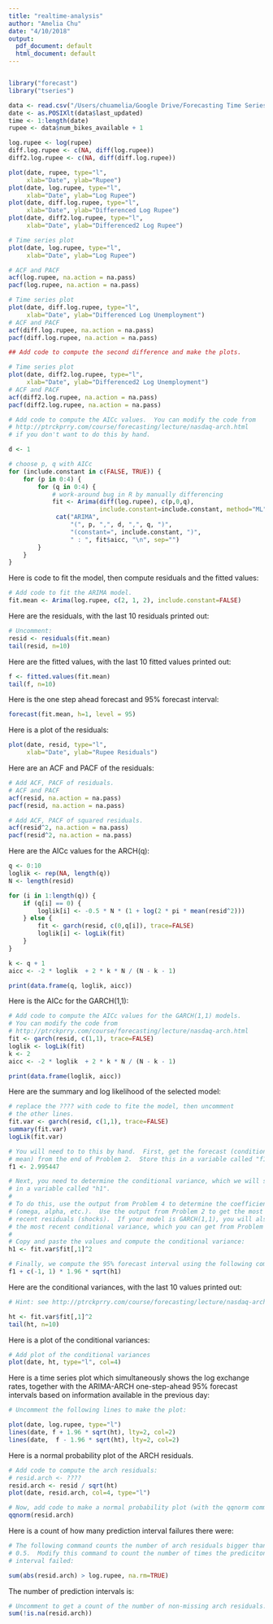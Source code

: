```yaml
---
title: "realtime-analysis"
author: "Amelia Chu"
date: "4/10/2018"
output:
  pdf_document: default
  html_document: default
---
```

```r

```

```r
library("forecast")
library("tseries")
```

```r
data <- read.csv("/Users/chuamelia/Google Drive/Forecasting Time Series/citi-bike/ts-realtime-analysis-bike/status_161.csv")
date <- as.POSIXlt(data$last_updated)
time <- 1:length(date)
rupee <- data$num_bikes_available + 1 
```


```r
log.rupee <- log(rupee)
diff.log.rupee <- c(NA, diff(log.rupee))
diff2.log.rupee <- c(NA, diff(diff.log.rupee))
```

```r
plot(date, rupee, type="l",
     xlab="Date", ylab="Rupee")
plot(date, log.rupee, type="l",
     xlab="Date", ylab="Log Rupee")
plot(date, diff.log.rupee, type="l",
     xlab="Date", ylab="Differenced Log Rupee")
plot(date, diff2.log.rupee, type="l",
     xlab="Date", ylab="Differenced2 Log Rupee")
```


```r
# Time series plot
plot(date, log.rupee, type="l",
     xlab="Date", ylab="Log Rupee")

# ACF and PACF
acf(log.rupee, na.action = na.pass)
pacf(log.rupee, na.action = na.pass)
```


```r
# Time series plot
plot(date, diff.log.rupee, type="l",
     xlab="Date", ylab="Differenced Log Unemployment")
# ACF and PACF
acf(diff.log.rupee, na.action = na.pass)
pacf(diff.log.rupee, na.action = na.pass)
```


```r
## Add code to compute the second difference and make the plots.

# Time series plot
plot(date, diff2.log.rupee, type="l",
     xlab="Date", ylab="Differenced2 Log Unemployment")
# ACF and PACF
acf(diff2.log.rupee, na.action = na.pass)
pacf(diff2.log.rupee, na.action = na.pass)
```


```r
# Add code to compute the AICc values.  You can modify the code from
# http://ptrckprry.com/course/forecasting/lecture/nasdaq-arch.html
# if you don't want to do this by hand.

d <- 1

# choose p, q with AICc
for (include.constant in c(FALSE, TRUE)) {
    for (p in 0:4) {
        for (q in 0:4) {
            # work-around bug in R by manually differencing
            fit <- Arima(diff(log.rupee), c(p,0,q),
                         include.constant=include.constant, method="ML")
             cat("ARIMA",
                 "(", p, ",", d, ",", q, ")",
                 "(constant=", include.constant, ")",
                 " : ", fit$aicc, "\n", sep="")
        }
    }
}

```

Here is code to fit the model, then compute residuals and the fitted values:

```r
# Add code to fit the ARIMA model.
fit.mean <- Arima(log.rupee, c(2, 1, 2), include.constant=FALSE)
```

Here are the residuals, with the last 10 residuals printed out:
```r
# Uncomment:
resid <- residuals(fit.mean)
tail(resid, n=10)
```


Here are the fitted values, with the last 10 fitted values printed out:
```r
f <- fitted.values(fit.mean)
tail(f, n=10)
```


Here is the one step ahead forecast and 95% forecast interval:

```r
forecast(fit.mean, h=1, level = 95)
```


Here is a plot of the residuals:

```r
plot(date, resid, type="l",
     xlab="Date", ylab="Rupee Residuals")
```

Here are an ACF and PACF of the residuals:

```r
# Add ACF, PACF of residuals.
# ACF and PACF
acf(resid, na.action = na.pass)
pacf(resid, na.action = na.pass)
```


```r
# Add ACF, PACF of squared residuals.
acf(resid^2, na.action = na.pass)
pacf(resid^2, na.action = na.pass)
```


Here are the AICc values for the ARCH(q):

```r
q <- 0:10
loglik <- rep(NA, length(q))
N <- length(resid)

for (i in 1:length(q)) {
    if (q[i] == 0) {
        loglik[i] <- -0.5 * N * (1 + log(2 * pi * mean(resid^2)))
    } else {
        fit <- garch(resid, c(0,q[i]), trace=FALSE)
        loglik[i] <- logLik(fit)
    }
}

k <- q + 1
aicc <- -2 * loglik  + 2 * k * N / (N - k - 1)

print(data.frame(q, loglik, aicc))
```


Here is the AICc for the GARCH(1,1):

```r
# Add code to compute the AICc values for the GARCH(1,1) models.
# You can modify the code from 
# http://ptrckprry.com/course/forecasting/lecture/nasdaq-arch.html
fit <- garch(resid, c(1,1), trace=FALSE)
loglik <- logLik(fit)
k <- 2
aicc <- -2 * loglik  + 2 * k * N / (N - k - 1)

print(data.frame(loglik, aicc))
```


Here are the summary and log likelihood of the selected model:

```r
# replace the ???? with code to fite the model, then uncomment
# the other lines.
fit.var <- garch(resid, c(1,1), trace=FALSE)
summary(fit.var)
logLik(fit.var)
```

```r
# You will need to to this by hand.  First, get the forecast (conditional
# mean) from the end of Problem 2.  Store this in a variable called "f1":
f1 <- 2.995447

# Next, you need to determine the conditional variance, which we will store
# in a variable called "h1".
#
# To do this, use the output from Problem 4 to determine the coefficients
# (omega, alpha, etc.).  Use the output from Problem 2 to get the most
# recent residuals (shocks).  If your model is GARCH(1,1), you will also need
# the most recent conditional variance, which you can get from Problem 6.
# 
# Copy and paste the values and compute the conditional variance:
h1 <- fit.var$fit[,1]^2

# Finally, we compute the 95% forecast interval using the following command:
f1 + c(-1, 1) * 1.96 * sqrt(h1)
```

Here are the conditional variances, with the last 10 values printed out:

```r
# Hint: see http://ptrckprry.com/course/forecasting/lecture/nasdaq-arch.html

ht <- fit.var$fit[,1]^2
tail(ht, n=10)
```



Here is a plot of the conditional variances:

```r
# Add plot of the conditional variances
plot(date, ht, type="l", col=4)
```

Here is a time series plot which simultaneously shows the log exchange rates,
together with the ARIMA-ARCH one-step-ahead 95% forecast intervals based on
information available in the previous day:

```r
# Uncomment the following lines to make the plot:

plot(date, log.rupee, type="l")
lines(date, f + 1.96 * sqrt(ht), lty=2, col=2)
lines(date,  f - 1.96 * sqrt(ht), lty=2, col=2)
```

Here is a normal probability plot of the ARCH residuals.

```r
# Add code to compute the arch residuals:
# resid.arch <- ????
resid.arch <- resid / sqrt(ht)
plot(date, resid.arch, col=4, type="l")

# Now, add code to make a normal probability plot (with the qqnorm command)
qqnorm(resid.arch)
```


Here is a count of how many prediction interval failures there were:

```r
# The following command counts the number of arch residuals bigger than
# 0.5.  Modify this command to count the number of times the prediciton
# interval failed:

sum(abs(resid.arch) > log.rupee, na.rm=TRUE)
```

The number of prediction intervals is:
```r
# Uncomment to get a count of the number of non-missing arch residuals:
sum(!is.na(resid.arch))
```
